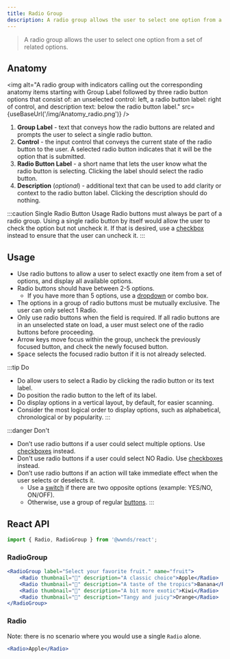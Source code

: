 ```yaml
---
title: Radio Group
description: A radio group allows the user to select one option from a set of related options.
---
```



> A radio group allows the user to select one option from a set of related options.

## Anatomy

<img
	alt="A radio group with indicators calling out the corresponding anatomy items starting with Group Label followed by three radio button options that consist of: an unselected control: left, a radio button label: right of control, and description text: below the radio button label."
	src={useBaseUrl('/img/Anatomy_radio.png')}
/>

1. **Group Label** - text that conveys how the radio buttons are related and prompts the user to select a single radio button.
1. **Control** - the input control that conveys the current state of the radio button to the user.  A selected radio button indicates that it will be the option that is submitted.
1. **Radio Button Label** - a short name that lets the user know what the radio button is selecting. Clicking the label should select the radio button.
1. **Description** (_optional_) - additional text that can be used to add clarity or context to the radio button label. Clicking the description should do nothing.


:::caution Single Radio Button Usage
Radio buttons must always be part of a radio group.
Using a single radio button by itself would allow the user to check the option but not uncheck it.
If that is desired, use a [checkbox](checkbox) instead to ensure that the user can uncheck it.
:::

## Usage

- Use radio buttons to allow a user to select exactly one item from a set of options, and display all available options.
- Radio buttons should have between 2-5 options.
    - If you have more than 5 options, use a [dropdown](dropdown) or combo box.
- The options in a group of radio buttons must be mutually exclusive. The user can only select 1 Radio.
- Only use radio buttons when the field is required. If all radio buttons are in an unselected state on load, a user must select one of the radio buttons before proceeding.
- Arrow keys move focus within the group, uncheck the previously focused button, and check the newly focused button.
- <kbd>Space</kbd> selects the focused radio button if it is not already selected.

:::tip Do
- Do allow users to select a Radio by clicking the radio button or its text label.
- Do position the radio button to the left of its label.
- Do display options in a vertical layout, by default, for easier scanning.
- Consider the most logical order to display options, such as alphabetical, chronological or by popularity.
:::

:::danger Don't
- Don’t use radio buttons if a user could select multiple options. Use [checkboxes](checkbox) instead.
- Don't use radio buttons if a user could select NO Radio. Use [checkboxes](checkbox) instead.
- Don’t use radio buttons if an action will take immediate effect when the user selects or deselects it.
	- Use a [switch](switch) if there are two opposite options (example: YES/NO, ON/OFF).
	- Otherwise, use a group of regular [buttons](button).
:::

## React API

```js
import { Radio, RadioGroup } from '@wwnds/react';
```

### RadioGroup

```jsx live
<RadioGroup label="Select your favorite fruit." name="fruit">
	<Radio thumbnail="🍎" description="A classic choice">Apple</Radio>
	<Radio thumbnail="🍌" description="A taste of the tropics">Banana</Radio>
	<Radio thumbnail="🥝" description="A bit more exotic">Kiwi</Radio>
	<Radio thumbnail="🍊" description="Tangy and juicy">Orange</Radio>
</RadioGroup>
```

<PropsTable from={RadioGroup} />

### Radio

Note: there is no scenario where you would use a single `Radio` alone.

```jsx live
<Radio>Apple</Radio>
```

<PropsTable from={Radio} />
